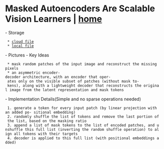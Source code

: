 = Masked Autoencoders Are Scalable Vision Learners | [[/index|home]] = 
- Storage
  * [[http://cdn.emm.ink/papers/CV/transformer/He%20et%20al.%20-%202021%20-%20Masked%20Autoencoders%20Are%20Scalable%20Vision%20Learners.pdf|cloud file]]
  * [[file:/home/mrxir/Zotero/storage/PTXR53ZB/He et al. - 2021 - Masked Autoencoders Are Scalable Vision Learners.pdf|local file]]
- Pictures
{{http:cdn.emm.ink/pics/MAE1.png|MAE Structure|style="width:350px;height:350px"}}
{{http://cdn.emm.ink/pics/MAE2.png|MAE qualitative results}}
{{http://cdn.emm.ink/pics/MAE3.png|MAE qualitative results pre-train mask ratio lower than inference|style="width:350px;height:350px"}}
- Key Ideas
  * mask random patches of the input image and reconstruct the missing pixels
  * an asymmetric encoder-decoder architecture, with an encoder that oper- ates only on the visible subset of patches (without mask to- kens), along with a lightweight decoder that reconstructs the original image from the latent representation and mask tokens
- Implementation Details(Simple and no sparse operations needed)
  1. generate a token for every input patch (by linear projection with an added po- sitional embedding)
  2. randomly shuffle the list of tokens and remove the last portion of the list, based on the masking ratio
  3. append a list of mask tokens to the list of encoded patches, and unshuffle this full list (inverting the random shuffle operation) to align all tokens with their targets
  4. decoder is applied to this full list (with positional embeddings added)
